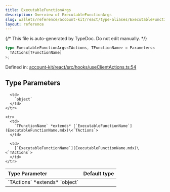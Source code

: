 ```yaml
---
title: ExecutableFunctionArgs
description: Overview of ExecutableFunctionArgs
slug: wallets/reference/account-kit/react/type-aliases/ExecutableFunctionArgs
layout: reference
---
```


{/* This file is auto-generated by TypeDoc. Do not edit manually. */}

```ts
type ExecutableFunctionArgs<TActions, TFunctionName> = Parameters<
  TActions[TFunctionName]
>;
```

Defined in: [account-kit/react/src/hooks/useClientActions.ts:54](https://github.com/alchemyplatform/aa-sdk/blob/ad165355d980f9a16dd388088895bfc851df8656/account-kit/react/src/hooks/useClientActions.ts#L54)

## Type Parameters

<table>
  <thead>
    <tr>
      <th align="left">Type Parameter</th>
      <th align="left">Default type</th>
    </tr>
  </thead>

  <tbody>
    <tr>
      <td>
        `TActions` *extends* `object`
      </td>

      <td>
        `object`
      </td>
    </tr>

    <tr>
      <td>
        `TFunctionName` *extends* [`ExecutableFunctionName`](ExecutableFunctionName.mdx)\<`TActions`>
      </td>

      <td>
        [`ExecutableFunctionName`](ExecutableFunctionName.mdx)\<`TActions`>
      </td>
    </tr>

  </tbody>
</table>
